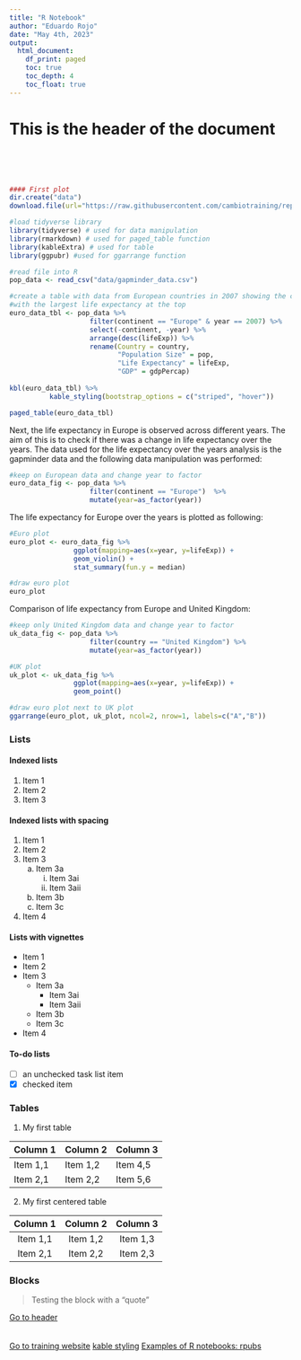 ```yaml
---
title: "R Notebook"
author: "Eduardo Rojo"
date: "May 4th, 2023"
output:
  html_document:
    df_print: paged
    toc: true
    toc_depth: 4
    toc_float: true
---
```


# This is the header of the document {#markdown-header}
\
\
\
```r
#### First plot
dir.create("data")
download.file(url="https://raw.githubusercontent.com/cambiotraining/reproducibility-training/master/data/gapminder_data.csv", destfile="data/gapminder_data.csv")
```

```r
#load tidyverse library
library(tidyverse) # used for data manipulation
library(rmarkdown) # used for paged_table function
library(kableExtra) # used for table
library(ggpubr) #used for ggarrange function 

#read file into R
pop_data <- read_csv("data/gapminder_data.csv")

#create a table with data from European countries in 2007 showing the countries 
#with the largest life expectancy at the top 
euro_data_tbl <- pop_data %>% 
                    filter(continent == "Europe" & year == 2007) %>% 
                    select(-continent, -year) %>% 
                    arrange(desc(lifeExp)) %>% 
                    rename(Country = country, 
                           "Population Size" = pop, 
                           "Life Expectancy" = lifeExp, 
                           "GDP" = gdpPercap)
    
kbl(euro_data_tbl) %>%
          kable_styling(bootstrap_options = c("striped", "hover"))

```

```r
paged_table(euro_data_tbl)

```


Next, the life expectancy in Europe is observed across different years.  The aim of this is to check if there was a change in life expectancy over the years.  The data used for the life expectancy over the years analysis is the gapminder data and the following data manipulation was performed:

```r
#keep on European data and change year to factor
euro_data_fig <- pop_data %>% 
                    filter(continent == "Europe")  %>% 
                    mutate(year=as_factor(year))

```

The life expectancy for Europe over the years is plotted as following:

```r
#Euro plot
euro_plot <- euro_data_fig %>%
                ggplot(mapping=aes(x=year, y=lifeExp)) +
                geom_violin() +
                stat_summary(fun.y = median)

#draw euro plot
euro_plot

```


Comparison of life expectancy from Europe and United Kingdom:
```r
#keep only United Kingdom data and change year to factor
uk_data_fig <- pop_data %>%
                    filter(country == "United Kingdom") %>%
                    mutate(year=as_factor(year))

#UK plot
uk_plot <- uk_data_fig %>%
                ggplot(mapping=aes(x=year, y=lifeExp)) +
                geom_point()

#draw euro plot next to UK plot
ggarrange(euro_plot, uk_plot, ncol=2, nrow=1, labels=c("A","B"))
```


### Lists
#### Indexed lists
1. Item 1
2. Item 2
3. Item 3

#### Indexed lists with spacing
1. Item 1
2. Item 2
3. Item 3
    a. Item 3a
        i.  Item 3ai
        ii. Item 3aii
    b. Item 3b
    c. Item 3c
4. Item 4

#### Lists with vignettes
* Item 1
* Item 2
* Item 3
    * Item 3a
        *  Item 3ai
        * Item 3aii
    * Item 3b
    * Item 3c
* Item 4

#### To-do lists
- [ ] an unchecked task list item
- [x] checked item


### Tables

1. My first table

| Column 1    | Column 2    | Column 3    |
| ----------- | ----------- | ----------- |
| Item 1,1    | Item 1,2    | Item 4,5    |
| Item 2,1    | Item 2,2    | Item 5,6    |


2. My first centered table

| Column 1    | Column 2    | Column 3    |
|    :----:   |    :----:   |    :----:   |
| Item 1,1    | Item 1,2    | Item 1,3    |
| Item 2,1    | Item 2,2    | Item 2,3    |


### Blocks
> Testing the block with a "quote"


[Go to header](#markdown-header) \
\
\
[Go to training website](https://cambiotraining.github.io/reproducibility-training/rmarkdown.html)
[kable styling](https://cran.r-project.org/web/packages/kableExtra/vignettes/awesome_table_in_html.html#Table_Styles)
[Examples of R notebooks: rpubs](https://rpubs.com/)